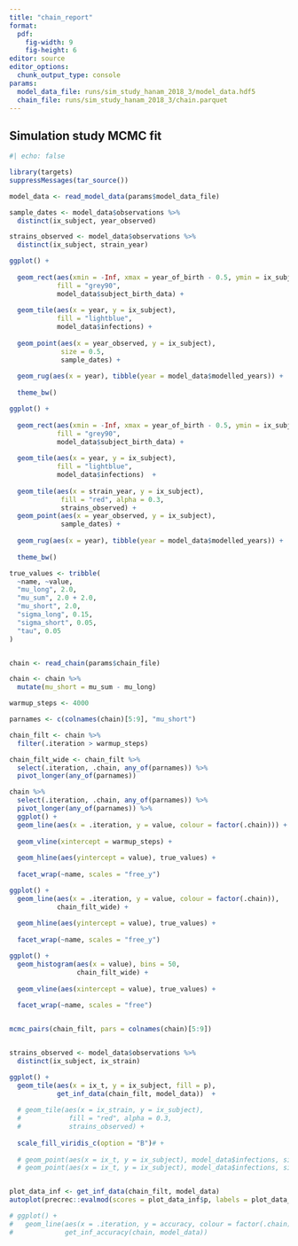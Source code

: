 ```yaml
---
title: "chain_report"
format: 
  pdf:
    fig-width: 9
    fig-height: 6
editor: source
editor_options: 
  chunk_output_type: console
params:
  model_data_file: runs/sim_study_hanam_2018_3/model_data.hdf5
  chain_file: runs/sim_study_hanam_2018_3/chain.parquet
---
```


## Simulation study MCMC fit

```r
#| echo: false

library(targets)
suppressMessages(tar_source())

model_data <- read_model_data(params$model_data_file)

```

```r
sample_dates <- model_data$observations %>%
  distinct(ix_subject, year_observed)

strains_observed <- model_data$observations %>%
  distinct(ix_subject, strain_year)

ggplot() +
  
  geom_rect(aes(xmin = -Inf, xmax = year_of_birth - 0.5, ymin = ix_subject - 0.5, ymax = ix_subject + 0.5),
            fill = "grey90",
            model_data$subject_birth_data) +
  
  geom_tile(aes(x = year, y = ix_subject),
            fill = "lightblue",
            model_data$infections) +
  
  geom_point(aes(x = year_observed, y = ix_subject),
             size = 0.5,
             sample_dates) +
  
  geom_rug(aes(x = year), tibble(year = model_data$modelled_years)) +
  
  theme_bw()

ggplot() +
  
  geom_rect(aes(xmin = -Inf, xmax = year_of_birth - 0.5, ymin = ix_subject - 0.5, ymax = ix_subject + 0.5),
            fill = "grey90",
            model_data$subject_birth_data) +
  
  geom_tile(aes(x = year, y = ix_subject),
            fill = "lightblue",
            model_data$infections)  +
  
  geom_tile(aes(x = strain_year, y = ix_subject),
             fill = "red", alpha = 0.3,
             strains_observed) +
  geom_point(aes(x = year_observed, y = ix_subject),
             sample_dates) +
  
  geom_rug(aes(x = year), tibble(year = model_data$modelled_years)) +
  
  theme_bw()
```

```r

true_values <- tribble(
  ~name, ~value,
  "mu_long", 2.0,
  "mu_sum", 2.0 + 2.0,
  "mu_short", 2.0,
  "sigma_long", 0.15,
  "sigma_short", 0.05,
  "tau", 0.05
)


chain <- read_chain(params$chain_file)

chain <- chain %>%
  mutate(mu_short = mu_sum - mu_long)

warmup_steps <- 4000

parnames <- c(colnames(chain)[5:9], "mu_short")

chain_filt <- chain %>%
  filter(.iteration > warmup_steps)

chain_filt_wide <- chain_filt %>% 
  select(.iteration, .chain, any_of(parnames)) %>%
  pivot_longer(any_of(parnames))

```

```r

chain %>%
  select(.iteration, .chain, any_of(parnames)) %>%
  pivot_longer(any_of(parnames)) %>%
  ggplot() +
  geom_line(aes(x = .iteration, y = value, colour = factor(.chain))) +
  
  geom_vline(xintercept = warmup_steps) +
  
  geom_hline(aes(yintercept = value), true_values) +
  
  facet_wrap(~name, scales = "free_y")

ggplot() +
  geom_line(aes(x = .iteration, y = value, colour = factor(.chain)),
            chain_filt_wide) +
  
  geom_hline(aes(yintercept = value), true_values) +
  
  facet_wrap(~name, scales = "free_y")

ggplot() +
  geom_histogram(aes(x = value), bins = 50,
                 chain_filt_wide) +
  
  geom_vline(aes(xintercept = value), true_values) +
  
  facet_wrap(~name, scales = "free")


mcmc_pairs(chain_filt, pars = colnames(chain)[5:9])


strains_observed <- model_data$observations %>%
  distinct(ix_subject, ix_strain)

ggplot() +
  geom_tile(aes(x = ix_t, y = ix_subject, fill = p),
            get_inf_data(chain_filt, model_data))  +
  
  # geom_tile(aes(x = ix_strain, y = ix_subject),
  #            fill = "red", alpha = 0.3,
  #            strains_observed) +
  
  scale_fill_viridis_c(option = "B")# +
  
  # geom_point(aes(x = ix_t, y = ix_subject), model_data$infections, size = 1.0, colour = "blue") +
  # geom_point(aes(x = ix_t, y = ix_subject), model_data$infections, size = 0.5, colour = "lightblue")


plot_data_inf <- get_inf_data(chain_filt, model_data)
autoplot(precrec::evalmod(scores = plot_data_inf$p, labels = plot_data_inf$inf), curvetype = "ROC")

# ggplot() +
#   geom_line(aes(x = .iteration, y = accuracy, colour = factor(.chain)),
#             get_inf_accuracy(chain, model_data))


```

